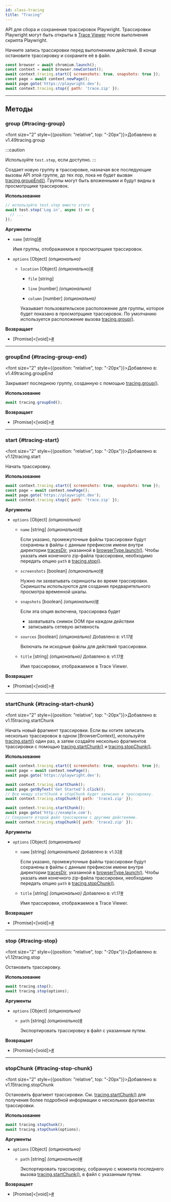 ```yaml
---
id: class-tracing
title: "Tracing"
---
```


API для сбора и сохранения трассировок Playwright. Трассировки Playwright могут быть открыты в [Trace Viewer](../trace-viewer.mdx) после выполнения скрипта Playwright.

Начните запись трассировки перед выполнением действий. В конце остановите трассировку и сохраните её в файл.

```js
const browser = await chromium.launch();
const context = await browser.newContext();
await context.tracing.start({ screenshots: true, snapshots: true });
const page = await context.newPage();
await page.goto('https://playwright.dev');
await context.tracing.stop({ path: 'trace.zip' });
```

---

## Методы

### group {#tracing-group}

<font size="2" style={{position: "relative", top: "-20px"}}>Добавлено в: v1.49</font><x-search>tracing.group</x-search>

:::caution

Используйте `test.step`, если доступно.
:::

Создает новую группу в трассировке, назначая все последующие вызовы API этой группе, до тех пор, пока не будет вызван [tracing.groupEnd()](/api/class-tracing.mdx#tracing-group-end). Группы могут быть вложенными и будут видны в просмотрщике трассировок.

**Использование**

```js
// используйте test.step вместо этого
await test.step('Log in', async () => {
  // ...
});
```

**Аргументы**
- `name` [string]<a aria-hidden="true" tabIndex="-1" class="list-anchor-link" id="tracing-group-option-name"/><a href="#tracing-group-option-name" class="list-anchor">#</a>
  
  Имя группы, отображаемое в просмотрщике трассировок.
- `options` [Object] *(опционально)*
  - `location` [Object] *(опционально)*<a aria-hidden="true" tabIndex="-1" class="list-anchor-link" id="tracing-group-option-location"/><a href="#tracing-group-option-location" class="list-anchor">#</a>
    - `file` [string]
      
      
    - `line` [number] *(опционально)*
      
      
    - `column` [number] *(опционально)*
      
      
    Указывает пользовательское расположение для группы, которое будет показано в просмотрщике трассировок. По умолчанию используется расположение вызова [tracing.group()](/api/class-tracing.mdx#tracing-group).

**Возвращает**
- [Promise]&lt;[void]&gt;<a aria-hidden="true" tabIndex="-1" class="list-anchor-link" id="tracing-group-return"/><a href="#tracing-group-return" class="list-anchor">#</a>

---

### groupEnd {#tracing-group-end}

<font size="2" style={{position: "relative", top: "-20px"}}>Добавлено в: v1.49</font><x-search>tracing.groupEnd</x-search>

Закрывает последнюю группу, созданную с помощью [tracing.group()](/api/class-tracing.mdx#tracing-group).

**Использование**

```js
await tracing.groupEnd();
```

**Возвращает**
- [Promise]&lt;[void]&gt;<a aria-hidden="true" tabIndex="-1" class="list-anchor-link" id="tracing-group-end-return"/><a href="#tracing-group-end-return" class="list-anchor">#</a>

---

### start {#tracing-start}

<font size="2" style={{position: "relative", top: "-20px"}}>Добавлено в: v1.12</font><x-search>tracing.start</x-search>

Начать трассировку.

**Использование**

```js
await context.tracing.start({ screenshots: true, snapshots: true });
const page = await context.newPage();
await page.goto('https://playwright.dev');
await context.tracing.stop({ path: 'trace.zip' });
```

**Аргументы**
- `options` [Object] *(опционально)*
  - `name` [string] *(опционально)*<a aria-hidden="true" tabIndex="-1" class="list-anchor-link" id="tracing-start-option-name"/><a href="#tracing-start-option-name" class="list-anchor">#</a>
    
    Если указано, промежуточные файлы трассировки будут сохранены в файлы с данным префиксом имени внутри директории [tracesDir](/api/class-browsertype.mdx#browser-type-launch-option-traces-dir), указанной в [browserType.launch()](/api/class-browsertype.mdx#browser-type-launch). Чтобы указать имя конечного zip-файла трассировки, необходимо передать опцию `path` в [tracing.stop()](/api/class-tracing.mdx#tracing-stop).
  - `screenshots` [boolean] *(опционально)*<a aria-hidden="true" tabIndex="-1" class="list-anchor-link" id="tracing-start-option-screenshots"/><a href="#tracing-start-option-screenshots" class="list-anchor">#</a>
    
    Нужно ли захватывать скриншоты во время трассировки. Скриншоты используются для создания предварительного просмотра временной шкалы.
  - `snapshots` [boolean] *(опционально)*<a aria-hidden="true" tabIndex="-1" class="list-anchor-link" id="tracing-start-option-snapshots"/><a href="#tracing-start-option-snapshots" class="list-anchor">#</a>
    
    Если эта опция включена, трассировка будет
    * захватывать снимок DOM при каждом действии
    * записывать сетевую активность
  - `sources` [boolean] *(опционально)* <font size="2">Добавлено в: v1.17</font><a aria-hidden="true" tabIndex="-1" class="list-anchor-link" id="tracing-start-option-sources"/><a href="#tracing-start-option-sources" class="list-anchor">#</a>
    
    Включать ли исходные файлы для действий трассировки.
  - `title` [string] *(опционально)* <font size="2">Добавлено в: v1.17</font><a aria-hidden="true" tabIndex="-1" class="list-anchor-link" id="tracing-start-option-title"/><a href="#tracing-start-option-title" class="list-anchor">#</a>
    
    Имя трассировки, отображаемое в Trace Viewer.

**Возвращает**
- [Promise]&lt;[void]&gt;<a aria-hidden="true" tabIndex="-1" class="list-anchor-link" id="tracing-start-return"/><a href="#tracing-start-return" class="list-anchor">#</a>

---

### startChunk {#tracing-start-chunk}

<font size="2" style={{position: "relative", top: "-20px"}}>Добавлено в: v1.15</font><x-search>tracing.startChunk</x-search>

Начать новый фрагмент трассировки. Если вы хотите записать несколько трассировок в одном [BrowserContext], используйте [tracing.start()](/api/class-tracing.mdx#tracing-start) один раз, а затем создайте несколько фрагментов трассировки с помощью [tracing.startChunk()](/api/class-tracing.mdx#tracing-start-chunk) и [tracing.stopChunk()](/api/class-tracing.mdx#tracing-stop-chunk).

**Использование**

```js
await context.tracing.start({ screenshots: true, snapshots: true });
const page = await context.newPage();
await page.goto('https://playwright.dev');

await context.tracing.startChunk();
await page.getByText('Get Started').click();
// Все между startChunk и stopChunk будет записано в трассировку.
await context.tracing.stopChunk({ path: 'trace1.zip' });

await context.tracing.startChunk();
await page.goto('http://example.com');
// Сохраните второй файл трассировки с другими действиями.
await context.tracing.stopChunk({ path: 'trace2.zip' });
```

**Аргументы**
- `options` [Object] *(опционально)*
  - `name` [string] *(опционально)* <font size="2">Добавлено в: v1.32</font><a aria-hidden="true" tabIndex="-1" class="list-anchor-link" id="tracing-start-chunk-option-name"/><a href="#tracing-start-chunk-option-name" class="list-anchor">#</a>
    
    Если указано, промежуточные файлы трассировки будут сохранены в файлы с данным префиксом имени внутри директории [tracesDir](/api/class-browsertype.mdx#browser-type-launch-option-traces-dir), указанной в [browserType.launch()](/api/class-browsertype.mdx#browser-type-launch). Чтобы указать имя конечного zip-файла трассировки, необходимо передать опцию `path` в [tracing.stopChunk()](/api/class-tracing.mdx#tracing-stop-chunk).
  - `title` [string] *(опционально)* <font size="2">Добавлено в: v1.17</font><a aria-hidden="true" tabIndex="-1" class="list-anchor-link" id="tracing-start-chunk-option-title"/><a href="#tracing-start-chunk-option-title" class="list-anchor">#</a>
    
    Имя трассировки, отображаемое в Trace Viewer.

**Возвращает**
- [Promise]&lt;[void]&gt;<a aria-hidden="true" tabIndex="-1" class="list-anchor-link" id="tracing-start-chunk-return"/><a href="#tracing-start-chunk-return" class="list-anchor">#</a>

---

### stop {#tracing-stop}

<font size="2" style={{position: "relative", top: "-20px"}}>Добавлено в: v1.12</font><x-search>tracing.stop</x-search>

Остановить трассировку.

**Использование**

```js
await tracing.stop();
await tracing.stop(options);
```

**Аргументы**
- `options` [Object] *(опционально)*
  - `path` [string] *(опционально)*<a aria-hidden="true" tabIndex="-1" class="list-anchor-link" id="tracing-stop-option-path"/><a href="#tracing-stop-option-path" class="list-anchor">#</a>
    
    Экспортировать трассировку в файл с указанным путем.

**Возвращает**
- [Promise]&lt;[void]&gt;<a aria-hidden="true" tabIndex="-1" class="list-anchor-link" id="tracing-stop-return"/><a href="#tracing-stop-return" class="list-anchor">#</a>

---

### stopChunk {#tracing-stop-chunk}

<font size="2" style={{position: "relative", top: "-20px"}}>Добавлено в: v1.15</font><x-search>tracing.stopChunk</x-search>

Остановить фрагмент трассировки. См. [tracing.startChunk()](/api/class-tracing.mdx#tracing-start-chunk) для получения более подробной информации о нескольких фрагментах трассировки.

**Использование**

```js
await tracing.stopChunk();
await tracing.stopChunk(options);
```

**Аргументы**
- `options` [Object] *(опционально)*
  - `path` [string] *(опционально)*<a aria-hidden="true" tabIndex="-1" class="list-anchor-link" id="tracing-stop-chunk-option-path"/><a href="#tracing-stop-chunk-option-path" class="list-anchor">#</a>
    
    Экспортировать трассировку, собранную с момента последнего вызова [tracing.startChunk()](/api/class-tracing.mdx#tracing-start-chunk), в файл с указанным путем.

**Возвращает**
- [Promise]&lt;[void]&gt;<a aria-hidden="true" tabIndex="-1" class="list-anchor-link" id="tracing-stop-chunk-return"/><a href="#tracing-stop-chunk-return" class="list-anchor">#</a>